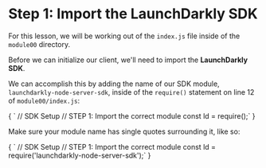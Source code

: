 
# Step 1: Import the LaunchDarkly SDK

For this lesson, we will be working out of the `index.js` file inside of the `module00` directory. 

Before we can initialize our client, we'll need to import the **LaunchDarkly SDK**.

We can accomplish this by adding the name of our SDK module, `launchdarkly-node-server-sdk`, inside of the `require()` statement on line 12 of `module00/index.js`:

<SyntaxHighlighter showLineNumbers="true" startingLineNumber={10} language="javascript" style={docco}>
{
`  // SDK Setup
  // STEP 1: Import the correct module
  const ld = require();`
}
</SyntaxHighlighter>

Make sure your module name has single quotes surrounding it, like so:

<SyntaxHighlighter showLineNumbers="true" startingLineNumber={10} language="javascript" style={docco}>
{
`  // SDK Setup
  // STEP 1: Import the correct module
  const ld = require('launchdarkly-node-server-sdk');`
}
</SyntaxHighlighter>